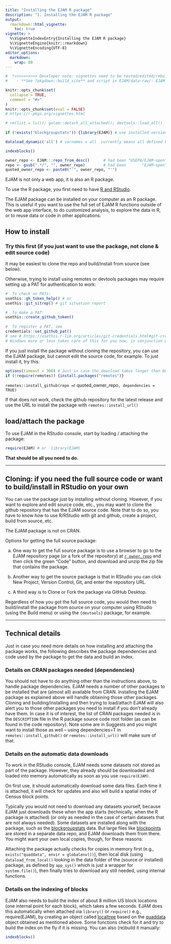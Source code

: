 ```yaml
---
title: "Installing the EJAM R package"
description: "1. Installing the EJAM R package"
output: 
  rmarkdown::html_vignette:
    toc: true
vignette: >
  %\VignetteIndexEntry{Installing the EJAM R package}
  %\VignetteEngine{knitr::rmarkdown}
  %\VignetteEncoding{UTF-8}
editor_options:
  markdown:
    wrap: 80
---
```


```r
#  *>>>>>>>>>> Developer note: vignettes need to be tested/edited/rebuilt regularly <<<<<<<<<<<*
#    - **See ?pkgdown::build_site** and script in EJAM/data-raw/- EJAM uses the pkgdown R package to build help and articles/ vignettes as web pages
```

```r
knitr::opts_chunk$set(
  collapse = TRUE,
  comment = "#>"
)
knitr::opts_chunk$set(eval = FALSE)
# https://r-pkgs.org/vignettes.html
```

```r
# rm(list = ls()); golem::detach_all_attached(); devtools::load_all()
 
if (!exists("blockgroupstats")) {library(EJAM)} # use installed version only if pkg not yet attached

dataload_dynamic('all') # varnames = all  currently means all defined by .arrow_ds_names

indexblocks()
```

```r
owner_repo <- EJAM:::repo_from_desc()      # had been "USEPA/EJAM-open"
repo <- gsub(".*/", "", owner_repo)        # had been       "EJAM-open"
quoted_owner_repo <- paste0("'", owner_repo, "'")
```

EJAM is not only a web app, it is also an R package.

To use the R package, you first need to have [R and RStudio](https://posit.co/download/rstudio-desktop/).

The EJAM package can be installed on your computer as an R package. This is useful if you want to use the full set of EJAM R functions outside of the web app interface, to do customized analysis, to explore the data in R, or to reuse data or code in other applications.

## How to install

### Try this first (if you just want to use the package, not clone & edit source code)

It may be easiest to clone the repo and build/install from source (see below).

Otherwise, trying to install using remotes or devtools packages may require setting up a PAT for authentication to work:
```r
#  To check on PATs:
usethis::gh_token_help() # or
usethis::git_sitrep() # git situation report

#  To make a PAT:
usethis::create_github_token()
  
#  To register a PAT, see
credentials::set_github_pat()
# see # https://usethis.r-lib.org/articles/git-credentials.html#git-credential-helpers-and-the-credential-store
# Windows more or less takes care of this for you now, in conjunction with github.
```


If you just install the package without cloning the repository, you can use the EJAM package, but cannot edit the source code, for example. To just install it, try this:

```r
options(timeout = 300) # Just in case the download takes longer than 60 seconds
if (!require(remotes)) {install.packages("remotes")}
```
`remotes::install_github(repo = `r quoted_owner_repo`, dependencies = TRUE)`



If that does not work, check the github repository for the latest release and use the URL to install the package with `remotes::install_url()`

## load/attach the package

To use EJAM in the RStudio console, start by loading / attaching the package:
```r
require(EJAM) # or  library(EJAM)
```

**That should be all you need to do.**

------------------------------------------------------------------------

## Cloning: if you need the full source code or want to build/install in RStudio on your own

You can use the package just by installing without cloning. However, if you want to explore and edit source code, etc., you may want to clone the github repository that has the EJAM source code. Note that to do so, you have to know how to use R/RStudio with git and github, create a project, build from source, etc.

The EJAM package is not on CRAN.

Options for getting the full source package:

a.  One way to get the full source package is to use a browser to go to the EJAM repository page (or a fork of the repository) at [`r owner_repo`](https://github.com/`r owner_repo` `r paste0("'github.com/", owner_repo, "'")`){.uri target="_blank" rel="noreferrer noopener"} and then click the green "Code" button, and download and unzip the zip file that contains the package.

b.  Another way to get the source package is that in RStudio you can click New Project, Version Control, Git, and enter the repository URL.

c.  A third way is to Clone or Fork the package via GitHub Desktop.

Regardless of how you got the full source code, you would then need to build/install the package from source on your computer using RStudio (using the Build menu) or using the `{devtools}` package, for example.


------------------------------------------------------------------------

## Technical details

Just in case you need more details on how installing and attaching the package works, the following describes the package dependencies and code used by the package to get the data and build an index.

### Details on CRAN packages needed (dependencies)

You should not have to do anything other than the instructions above, to handle package dependencies. EJAM needs a number of other packages to be installed that are (almost all) available from CRAN. Installing the EJAM package as explained above will handle obtaining those other packages. Cloning and building/installing and then trying to load/attach EJAM will also alert you to those other packages you need to install if you don't already have them. In case it is of interest, the list of CRAN packages needed is in the `DESCRIPTION` file in the R package source code root folder (as can be found in the code repository). Note some are in Suggests and you might want to install those as well -- using dependencies=T in `remotes::install_github()` or `remotes::install_url()` will make sure of that.

### Details on the automatic data downloads

To work in the RStudio console, EJAM needs some datasets not stored as part of the package. However, they already should be downloaded and loaded into memory automatically as soon as you use `require(EJAM)`. 

On first use, it should automatically download some data files. Each time it is attached, it will check for updates and also will build a spatial index of Census block points.

Typically you would not need to download any datasets yourself, because EJAM just downloads these when the app starts (technically, when the R package is attached) (or only as needed in the case of certain datasets that are not always needed). Some datasets are installed along with the package, such as the [blockgroupstats](../reference/blockgroupstats.html) data. But large files like [blockpoints](../reference/blockpoints.html) are stored in a separate data repo, and EJAM downloads them from there. You might want your own local copies, though, for these reasons:
 
Attaching the package actually checks for copies in memory first (e.g., `exists("quaddata", envir = globalenv())`), then local disk (using `dataload_from_local()` looking in the data folder of the (source or installed) package, as defined by `app_sys()` which is just a wrapper for `system.file()`), then finally tries to download any still needed, using internal functions.

### Details on the indexing of blocks

EJAM also needs to build the index of about 8 million US block locations (one internal point for each block), which takes a few seconds. EJAM does this automatically when attached via `library()` or `require()` e.g., require(EJAM), by creating an object called [localtree](../reference/localtree.html) based on the [quaddata](../reference/quaddata.html) object obtained as mentioned above. Some functions check for it and try to build the index on the fly if it is missing. You can also (re)build it manually:

```r
indexblocks()
```
